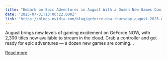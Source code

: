 ```yaml
---
title: "Embark on Epic Adventures in August With a Dozen New Games Coming to GeForce NOW"
date: "2025-07-31T13:00:22.000Z"
link: "https://blogs.nvidia.com/blog/geforce-now-thursday-august-2025-games/"
---
```


August brings new levels of gaming excitement on GeForce NOW, with 2,300 titles now available to stream in the cloud. Grab a controller and get ready for epic adventures — a dozen new games are coming...

[Read more](https://blogs.nvidia.com/blog/geforce-now-thursday-august-2025-games/)
